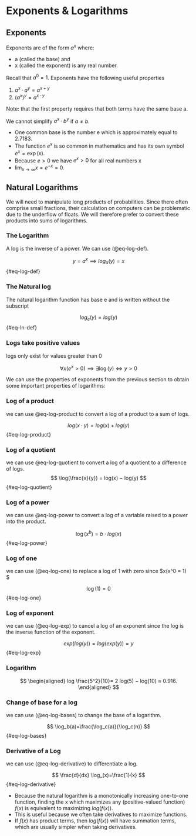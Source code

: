 # Exponents & Logarithms {#sec-exponents--logarithms}

## Exponents {#sec-exponents}

Exponents are of the form $a^x$ where:

-   a (called the base) and
-   x (called the exponent) is any real number.

Recall that $a^0 = 1$. Exponents have the following useful properties

1.  $a^x· a^y = a^{x+y}$
2.  $(a^x)^y = a^{x·y}$

Note: that the first property requires that both terms have the same base a.

We cannot simplify $a^x ·b^y$ if $a \ne b$.

-   One common base is the number e which is approximately equal to 2.7183.
-   The function $e^x$ is so common in mathematics and has its own symbol $e^x = \exp(x)$.
-   Because $e > 0$ we have $e^x > 0$ for all real numbers x
-   $\lim_{x \to \infty} x = e^{−x} = 0$.

## Natural Logarithms {#sec-natural-logarithms}

We will need to manipulate long products of probabilities. Since there often comprise small fractions, their calculation on computers can be problematic due to the underflow of floats. We will therefore prefer to convert these products into sums of logarithms.

::: {#def-log-exp}
### The Logarithm

A log is the inverse of a power. We can use (@eq-log-def).

$$
y = a^x \implies log_a(y) = x
$$ {#eq-log-def}
:::

::: {#def-natural-log}
### The Natural log

The natural logarithm function has base e and is written without the subscript

$$
log_e(y) = log(y)
$$ {#eq-ln-def}
:::

::: {#thm-log-positive}
### Logs take positive values

logs only exist for values greater than 0

$$
\forall x(e^x > 0) \implies \exists \log(y) \iff {y > 0}
$$
:::

We can use the properties of exponents from the previous section to obtain some important properties of logarithms:

::: {#def-log-product}
### Log of a product

we can use @eq-log-product to convert a log of a product to a sum of logs.

$$
    log(x·y) = log(x) + log(y)
$$ {#eq-log-product}
:::

::: {#def-log-quotient}
### Log of a quotient

we can use @eq-log-quotient to convert a log of a quotient to a difference of logs. $$
    \log(\frac{x}{y}) = log(x) − log(y)
$$ {#eq-log-quotient}
:::

::: {#def-log-power}
### Log of a power

we can use @eq-log-power to convert a log of a variable raised to a power into the product.

$$
    \log(x^b) = b \cdot log(x)
$$ {#eq-log-power}
:::

::: {#def-log-one}
### Log of one

we can use (@eq-log-one) to replace a log of 1 with zero since \$\forall x(x\^0 = 1) \$

$$
    \log(1)=0
$$ {#eq-log-one}
:::

### Log of exponent

we can use (@eq-log-exp) to cancel a log of an exponent since the log is the inverse function of the exponent.

$$
exp(log(y)) = log(exp(y)) = y
$$ {#eq-log-exp}

::: {#exm-log}
### Logarithm

$$
    \begin{aligned}
    log \frac{5^2}{10}= 2 log(5) − log(10) ≈ 0.916.
    \end{aligned}
$$
:::

::: {#def-log-bases}
### Change of base for a log

we can use (@eq-log-bases) to change the base of a logarithm.

$$
    \log_b(a)=\frac{\log_c(a)}{\log_c(n)}
$$ {#eq-log-bases}
:::

::: {#def-log-derivative}
### Derivative of a Log

we can use (@eq-log-derivative) to differentiate a log.

$$
    \frac{d}{dx} \log_(x)=\frac{1}{x}
$$ {#eq-log-derivative}
:::

-   Because the natural logarithm is a monotonically increasing one-to-one function, finding the x which maximizes any (positive-valued function) $f(x)$ is equivalent to maximizing $log(f(x))$.
-   This is useful because we often take derivatives to maximize functions.
-   If $f(x)$ has product terms, then $log(f(x))$ will have summation terms, which are usually simpler when taking derivatives.
